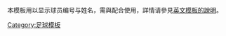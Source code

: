<noinclude>{{template doc page viewed directly}}</noinclude>
{{High-use|4644}}
<!-- 在本行下編輯模板說明 -->
本模板用以显示球员编号与姓名，需與{{tl|Football squad2 start}}配合使用，詳情请參見[[:en:Template:Football squad2 start|英文模板的說明]]。

<includeonly>
<!-- 本行下加入模板的分類 -->
[[Category:足球模板]]
<!-- 本行下加入模板的跨語言鏈接 -->
</includeonly>